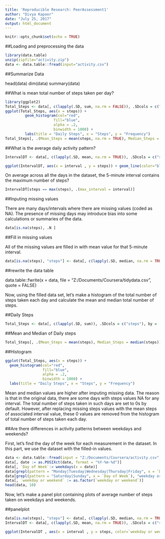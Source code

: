 ---
title: 'Reproducible Research: PeerAssessment1'
author: "Divya Kapoor"
date: "July 25, 2017"
output: html_document
---

```{r setup, include=FALSE}
knitr::opts_chunk$set(echo = TRUE)
```

##Loading and preprocessing the data

```{r load}
library(data.table)
unzip(zipfile="activity.zip")
data <- data.table::fread(input="activity.csv")
```

##Summarize Data

head(data)
dim(data)
summary(data)

##What is mean total number of steps taken per day?

```{r totalsteps}
library(ggplot2)
Total_Steps <- data[, c(lapply(.SD, sum, na.rm = FALSE)), .SDcols = c("steps"), by = .(date)]
ggplot(Total_Steps, aes(x = steps)) + 
         geom_histogram(col="red", 
                      fill="blue", 
                      alpha = .2, 
                      binwidth = 1000) +
         labs(title = "Daily Steps", x = "Steps", y = "Frequency")
Total_Steps[, .(Mean_Steps = mean(steps, na.rm = TRUE), Median_Steps = median(steps, na.rm = TRUE))]

```


##What is the average daily activity pattern?

```{r avgpattern}
IntervalDT <- data[, c(lapply(.SD, mean, na.rm = TRUE)), .SDcols = c("steps"), by = .(interval)] 

ggplot(IntervalDT, aes(x = interval , y = steps)) + geom_line(color="blue", alpha = .2, size=1) + labs(title = "Avg. Daily Steps", x = "Interval", y = "Avg. Steps per day")
```

On average across all the days in the dataset, the 5-minute interval contains the maximum number of steps?

```{r avgsteps}
IntervalDT[steps == max(steps), .(max_interval = interval)]
```


##Inputing missing values

There are many days/intervals where there are missing values (coded as NA). The presence of missing days may introduce bias into some calculations or summaries of the data.

```{r missing}
data[is.na(steps), .N ]
```


##Fill in missing values

All of the missing values are filled in with mean value for that 5-minute interval.

```{r fill}
data[is.na(steps), "steps"] <- data[, c(lapply(.SD, median, na.rm = TRUE)), .SDcols = c("steps")]
```

##rewrite the data table

data.table::fwrite(x = data, file = "Z:/Documents/Coursera/tidydata.csv", quote = FALSE)

Now, using the filled data set, let's make a histogram of the total number of steps taken each day and calculate the mean and median total number of steps.

##Daily Steps

```{r newdata}
Total_Steps <- data[, c(lapply(.SD, sum)), .SDcols = c("steps"), by = .(date)] 
```

##Mean and Median of Daily steps

```{r newmeanmedian}
Total_Steps[, .(Mean_Steps = mean(steps), Median_Steps = median(steps))]
```

##Histogram

```{r newhistogram}
ggplot(Total_Steps, aes(x = steps)) + 
  geom_histogram(col="red", 
                 fill="blue", 
                 alpha = .2, 
                 binwidth = 1000) +
  labs(title = "Daily Steps", x = "Steps", y = "Frequency")
```

Mean and median values are higher after imputing missing data. The reason is that in the original data, there are some days with steps values NA for any interval. The total number of steps taken in such days are set to 0s by default. However, after replacing missing steps values with the mean steps of associated interval value, these 0 values are removed from the histogram of total number of steps taken each day.

##Are there differences in activity patterns between weekdays and weekends?

First, let's find the day of the week for each measurement in the dataset. In this part, we use the dataset with the filled-in values.

```{r dayofthemonth}
data <- data.table::fread(input = "Z:/Documents/Coursera/activity.csv")
data[, date := as.POSIXct(date, format = "%Y-%m-%d")]
data[, `Day of Week`:= weekdays(x = date)]
data[grepl(pattern = "Monday|Tuesday|Wednesday|Thursday|Friday", x = `Day of Week`), "weekday or weekend"] <- "weekday"
data[grepl(pattern = "Saturday|Sunday", x = `Day of Week`), "weekday or weekend"] <- "weekend"
data[, `weekday or weekend` := as.factor(`weekday or weekend`)]
head(data, 10)
```

Now, let's make a panel plot containing plots of average number of steps taken on weekdays and weekends.

##panelplot

```{r plot}
data[is.na(steps), "steps"] <- data[, c(lapply(.SD, median, na.rm = TRUE)), .SDcols = c("steps")]
IntervalDT <- data[, c(lapply(.SD, mean, na.rm = TRUE)), .SDcols = c("steps"), by = .(interval, `weekday or weekend`)] 

ggplot(IntervalDT , aes(x = interval , y = steps, color=`weekday or weekend`)) + geom_line() + labs(title = "Avg. Daily Steps by Weektype", x = "Interval", y = "No. of Steps") + facet_wrap(~`weekday or weekend` , ncol = 1, nrow=2)
```
